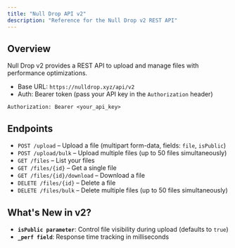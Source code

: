 ```yaml
---
title: "Null Drop API v2"
description: "Reference for the Null Drop v2 REST API"
---
```


## Overview

Null Drop v2 provides a REST API to upload and manage files with performance optimizations.

- Base URL: `https://nulldrop.xyz/api/v2`
- Auth: Bearer token (pass your API key in the `Authorization` header)

```http
Authorization: Bearer <your_api_key>
```

## Endpoints

- `POST /upload` – Upload a file (multipart form-data, fields: `file`, `isPublic`)
- `POST /upload/bulk` – Upload multiple files (up to 50 files simultaneously)
- `GET /files` – List your files
- `GET /files/{id}` – Get a single file
- `GET /files/{id}/download` – Download a file
- `DELETE /files/{id}` – Delete a file
- `DELETE /files/bulk` – Delete multiple files (up to 50 files simultaneously)

## What's New in v2?

- **`isPublic parameter`**: Control file visibility during upload (defaults to `true`)
- **`_perf field`**: Response time tracking in milliseconds